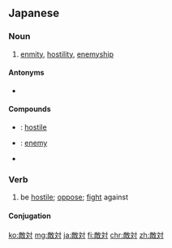 ==Japanese==
{{ja-kanjitab|てき|たい|yomi=o}}

===Noun===
{{ja-noun|てきたい|kyu=敵對}}

# [[enmity]], [[hostility]], [[enemyship]]

====Antonyms====
* {{ja-r|友好|ゆうこう|gloss=[[friendliness]]}}

====Compounds====
* {{ja-r|敵対的|てきたいてき}}: [[hostile]]
* {{ja-r|敵対者|てきたいしゃ}}: [[enemy]]
* {{ja-r|敵対視|てきたいし}}

===Verb===
{{ja-verb-suru|てきたい|kyu=敵對}}

# be [[hostile]]; [[oppose]]; [[fight]] against

====Conjugation====
{{ja-suru|てきたい}}

[[ko:敵対]]
[[mg:敵対]]
[[ja:敵対]]
[[fi:敵対]]
[[chr:敵対]]
[[zh:敵対]]
